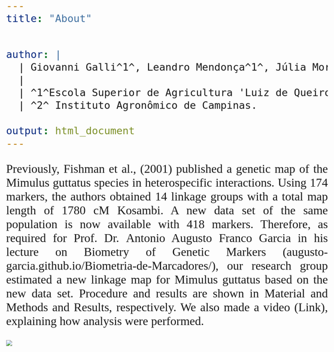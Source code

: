 ```yaml
---
title: "About"


author: | 
  | Giovanni Galli^1^, Leandro Mendonça^1^, Júlia Morosini^1^ and Humberto Carvalho^2^  
  |
  | ^1^Escola Superior de Agricultura 'Luiz de Queiroz'.
  | ^2^ Instituto Agronômico de Campinas.
  
output: html_document
---
```

<style>
body {
text-align: justify;
font-family: Times;
font-size: 2em
}
</style>

Previously, Fishman et al., (2001) published a genetic map of the Mimulus guttatus species in heterospecific interactions. Using 174 markers, the authors obtained 14 linkage groups with a total map length of 1780 cM Kosambi. A new data set of the same population is now available with 418 markers. Therefore, as required for Prof. Dr. Antonio Augusto Franco Garcia in his lecture on Biometry of Genetic Markers (augusto-garcia.github.io/Biometria-de-Marcadores/), our research group estimated a new linkage map for Mimulus guttatus based on the new data set. Procedure and results are shown in Material and Methods and Results, respectively. We also made a video (Link), explaining how analysis were performed. 

![](http://i.imgur.com/NCQCqCX.jpg)